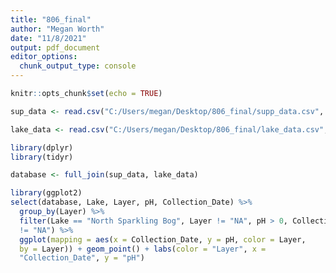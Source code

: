 ```yaml
---
title: "806_final"
author: "Megan Worth"
date: "11/8/2021"
output: pdf_document
editor_options: 
  chunk_output_type: console
---
```


```r
knitr::opts_chunk$set(echo = TRUE)
```

```r

sup_data <- read.csv("C:/Users/megan/Desktop/806_final/supp_data.csv", stringsAsFactors = TRUE)

lake_data <- read.csv("C:/Users/megan/Desktop/806_final/lake_data.csv", stringsAsFactors = TRUE)

```

```r
library(dplyr)
library(tidyr)
```

```r

database <- full_join(sup_data, lake_data)

```

```r
library(ggplot2)
select(database, Lake, Layer, pH, Collection_Date) %>%
  group_by(Layer) %>%
  filter(Lake == "North Sparkling Bog", Layer != "NA", pH > 0, Collection_Date
  != "NA") %>% 
  ggplot(mapping = aes(x = Collection_Date, y = pH, color = Layer, 
  by = Layer)) + geom_point() + labs(color = "Layer", x = 
  "Collection_Date", y = "pH")

```
